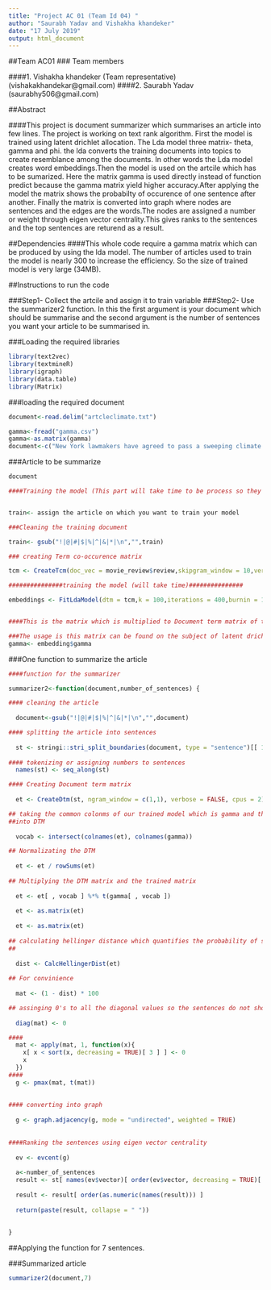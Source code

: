 ---
title: "Project AC 01 (Team Id 04) "
author: "Saurabh Yadav and Vishakha khandeker"
date: "17 July 2019"
output: html_document
---

##Team AC01
### Team members

####1. Vishakha khandeker (Team representative)  (vishakakhandekar@gmail.com) 
####2. Saurabh Yadav (saurabhy506@gmail.com)

##Abstract

####This project is document summarizer which summarises an article into few lines. The project is working on text rank algorithm. First the model is trained using latent drichlet allocation. The Lda model three matrix- theta, gamma and phi. the lda converts the training documents into topics to create resemblance among the documents. In other words the Lda model creates word embeddings.Then the model is used on the artcile which has to be sumarized. Here the matrix gamma is used directly instead of function predict because the gamma matrix yield higher accuracy.After applying the model the matrix shows the probabilty of occurence of one sentence after another. Finally the matrix is converted into graph where nodes are sentences and the edges are the words.The nodes are assigned a number or weight through eigen vector centrality.This gives ranks to the sentences and the top sentences are returend as a result. 

##Dependencies
####This whole code require a gamma matrix which can be produced by using the lda model. The number of articles used to train the model is nearly 300 to increase the efficiency. So the size of trained model is very large (34MB).

##Instructions to run the code

###Step1- Collect the artcile and assign it to train variable
###Step2- Use the summarizer2 function. In this the first argument is your document which should be summarise and the second argument is the number of sentences you want your article to be summarised in.




###Loading the required libraries

```{r,warning=FALSE,message=FALSE}

library(text2vec)
library(textmineR)
library(igraph)
library(data.table)
library(Matrix)


```

###loading the required document
```{r,eval=FALSE}
document<-read.delim("artcleclimate.txt")


```


```{r,echo=FALSE}
gamma<-fread("gamma.csv")
gamma<-as.matrix(gamma)
document<-c("New York lawmakers have agreed to pass a sweeping climate plan that calls for the state to all but eliminate its greenhouse gas emissions by 2050, envisioning an era when gas-guzzling cars, oil-burning heaters and furnaces would be phased out, and all of the state's electricity would come from carbon-free sources.  Under an agreement reached this week between legislative leaders and Gov. Andrew M. Cuomo, the Climate Leadership and Community Protection Act would require the state to slash its planet-warming pollution 85 percent below 1990 levels by 2050, and offset the remaining 15 percent, possibly through measures to remove carbon dioxide from the atmosphere. If the state manages to hit those targets, it would effectively create a so-called net-zero economy, the ultimate goal of environmentalists and others seeking to slow the pace of global warming. Many Democratic-led states have passed laws designed to reduce their greenhouse gas emissions, in response to the Trump administration's sustained efforts to loosen or abandon environmental regulations on power plants and vehicles.  But New York's bill, which comes amid a number of Democratic presidential candidates proposing net-zero targets for the United States, would set one of the most ambitious climate targets by a legislature anywhere in the world.  This unquestionably puts New York in a global leadership position, said Jesse Jenkins, an energy expert and postdoctoral fellow at Harvard University.  The challenges of reaching such goals are daunting. New York has so far only managed to reduce its emissions 8 percent between 1990 and 2015, according to the most recent state inventory. New Yorkers are going to pay a lot for their electricity because of this bill, said Gavin Donohue, the president of the Independent Power Producers of New York, whose members produce about three-quarters of the state's electricity. There's no doubt about that.There are also numerous questions about whether the energy, real estate and business communities can adapt by 2050, and how much it would cost to do so. Business groups in the state had derided the bill as impractical and potentially disastrous for companies forced to move to green energy sources.  The bill requires New York to get 70 percent of its electricity from renewable sources like wind, solar and hydropower by 2030 and shift entirely to carbon-free power a decade later.  But every corner of the state's economy would need to become drastically cleaner, including industrial facilities, heating for residential homes and office buildings and the transportation system, including approximately 10 million cars, trucks and buses. New York currently produces about 60 percent of its electricity from carbon-free sources, mostly from hydroelectric dams and nuclear power plants, with small amounts of wind and solar power. To help meet its new targets, the state plans to erect massive offshore wind turbines, ramp up rooftop solar programs and install large new batteries to juggle all that renewable power. But transportation, which makes up one-third of the state's emissions, will be tougher to tackle. The Trump administration is seeking to roll back federal vehicle efficiency rules and prevent states, like New York, from setting their own stricter standards. And about one-quarter of New York's emissions come from homes and commercial buildings, which typically burn natural gas or fuel oil for heating. Most of those systems would need to be revamped to run on carbon-free electricity or renewable gas.  While New York City recently passed a law requiring its biggest skyscrapers to become more energy efficient, the new law could mean retrofitting thousands of buildings statewide. For building owners to just comply with the city's law, the estimated cost exceeded $4 billion. It's going to be a major lift,said Michael Gerrard, director of the Sabin Center for Climate Change Law at Columbia University.  He noted that technology to curb emissions from certain sectors, like cement plants or airplanes, is still in its infancy. To offset those sources, the state may have to pursue methods to remove carbon from the atmosphere, like tree-planting, wetlands restoration or carbon capture. If the measure becomes law, New York would join California, Colorado, Nevada, New Mexico and Washington, who have all passed bills aiming to get 100 percent of their electricity from carbon-free sources - such as wind, solar, hydropower dams and in some cases nuclear power - by midcentury or sooner.  In September, Jerry Brown, then the outgoing governor of California, signed an executive order that set a goal of making the entire state's economy carbon-neutral by 2045, though that has not been approved by the legislature.  Mr. Donohue, of the Independent Power Producers of New York, said that while the state's bill had some laudable goals,there were not a lot of details on how to get there. The bill, which was expected to come to a vote before the State Senate as early as Tuesday evening, is the latest and perhaps most far-reaching accomplishment for a newly elected Democratic majority in Albany, including a coterie of new progressive lawmakers for whom fighting climate change is a top priority.  The bill had previously passed the Democrat-dominated State Assembly on three occasions before bogging down in the Republican-led Senate. But November's blue wave changed the balance of power in Albany, even as climate activists began to demand action at the state level.  This is going to change the way every New Yorker lives,said state Senator Todd Kaminsky, the bill's sponsor in Albany's upper chamber. We are going to be deriving our power from clean energy sources, running our cars on renewable energy and going to work in buildings that do not emit carbon.It would also be the first major legislation from Representative Alexandria Ocasio-Cortez's home state to embrace elements of the Green New Deal, including that plan's emphasis on using environmental law to help low-income communities.  New York's bill would funnel hundreds of millions of dollars into economically disadvantaged areas around the state, particularly those that have been devastated by pollution and other industrial byproducts. For supporters, the bill added a measure of certainty that previous environmental orders by the governor did not. They don't live and die on the whims of an executive, said Peter M. Iwanowicz, executive director of Environmental Advocates of New York. The bill's passage would be the culmination of several years of activism by groups like New York Renews, a coalition of nearly 200 organizations, which repeatedly rallied in Albany and pushed policymakers to act. Those officials included Mr. Cuomo, who said earlier this month that he had doubts about climate legislation that put forward goals and dates that we cannot make.  In a radio interview on Tuesday, however, Mr. Cuomo called the negotiated bill the most aggressive climate change program in the United States of America, period. I think climate change is the issue of our lifetime, frankly, the governor, a third-term Democrat, said.And the legacy we leave our children.The bill codified several initiatives of Mr. Cuomo's from earlier this year into law, including greatly increasing New York's offshore wind goals, solar deployment and energy storage. Supporters said the mandates handed down would likely require a vast work force to weatherize homes, swap out furnaces and install solar panels, and build wind farms and other clean energy infrastructure.  This new law will spur the growth of green jobs across the state for decades,said Julie Tighe, the president of the New York League of Conservation Voters.  But Greg Biryla, the New York director of the National Federation of Independent Business, said the bill offered few details of how small companies, working on small margins, would rejigger their manufacturing and other operations.  There doesn't appear to be a fiscal impact statement for something that aims to completely reinvent our state's economy, he said, adding it would inevitably lead to companies migrating elsewhere. This just makes other states that much more attractive for investment.  The nuts and bolts of how to implement the plan would be left to a 22-person climate action council comprising top state officials, covering an array of topics like health, economic development, energy, labor and the environment, and advised by smaller working groups with expertise in everything from land use to forestry.  The council would be required to issue recommendations for how to meet the goals in two years, after which the state's regulatory agencies would issue rules to compel industries and residents to meet the standards outlined in the bill.    Alphonso David, the counsel to Mr. Cuomo, said that while the aggressive goals might lead to measures to curb gas-powered cars or inefficient furnaces, there was no knowing how exactly the state would get there.  There's new technology we are discovering every single day, said Mr. David. We may be talking about a very different world in terms of how we think about cars, how we think about airplanes and how we think about gasoline.")

```
###Article to be summarize
```{r}
document
```

```{r, eval=FALSE}

####Training the model (This part will take time to be process so they are commented and a trained data is provided on github)


train<- assign the article on which you want to train your model

###Cleaning the training document

train<- gsub("!|@|#|$|%|^|&|*|\n","",train)

### creating Term co-occurence matrix

tcm <- CreateTcm(doc_vec = movie_review$review,skipgram_window = 10,verbose = FALSE,cpus = 2)

###############training the model (will take time)###############

embeddings <- FitLdaModel(dtm = tcm,k = 100,iterations = 400,burnin = 180,alpha = 0.1,beta = 0.05,optimize_alpha = TRUE,calc_likelihood = FALSE,calc_coherence = FALSE,calc_r2 = FALSE,cpus = 2)


####This is the matrix which is multiplied to Document term matrix of the given article

###The usage is this matrix can be found on the subject of latent drichlet allocation.
gamma<- embedding$gamma

```



###One function to summarize the article


```{r}
####function for the summarizer

summarizer2<-function(document,number_of_sentences) {

#### cleaning the article
  
  document<-gsub("!|@|#|$|%|^|&|*|\n","",document)

#### splitting the article into sentences
  
  st <- stringi::stri_split_boundaries(document, type = "sentence")[[ 1 ]]
  
#### tokenizing or assigning numbers to sentences
  names(st) <- seq_along(st) 

#### Creating Document term matrix
  
  et <- CreateDtm(st, ngram_window = c(1,1), verbose = FALSE, cpus = 2)

## taking the common colonms of our trained model which is gamma and the documents which has been converted
##into DTM
  
  vocab <- intersect(colnames(et), colnames(gamma))

## Normalizating the DTM
  
  et <- et / rowSums(et)
  
## Multiplying the DTM matrix and the trained matrix
  
  et <- et[ , vocab ] %*% t(gamma[ , vocab ])
  
  et <- as.matrix(et)
  
  et <- as.matrix(et)
  
## calculating hellinger distance which quantifies the probability of similarity between two sentences
##   
  
  dist <- CalcHellingerDist(et)
  
## For convinience
  
  mat <- (1 - dist) * 100

## assinging 0's to all the diagonal values so the sentences do not show the similarity to each other
  
  diag(mat) <- 0

####    
  mat <- apply(mat, 1, function(x){
    x[ x < sort(x, decreasing = TRUE)[ 3 ] ] <- 0
    x
  })
####  
  g <- pmax(mat, t(mat))
  
  
#### converting into graph
  
  g <- graph.adjacency(g, mode = "undirected", weighted = TRUE)
  
  
####Ranking the sentences using eigen vector centrality
  
  ev <- evcent(g)
  
  a<-number_of_sentences
  result <- st[ names(ev$vector)[ order(ev$vector, decreasing = TRUE)[ 1:a ] ] ]
  
  result <- result[ order(as.numeric(names(result))) ]
  
  return(paste(result, collapse = " "))
  
  
}

```

##Applying the function for 7 sentences.

###Summarized article

```{r}
summarizer2(document,7)

```


















